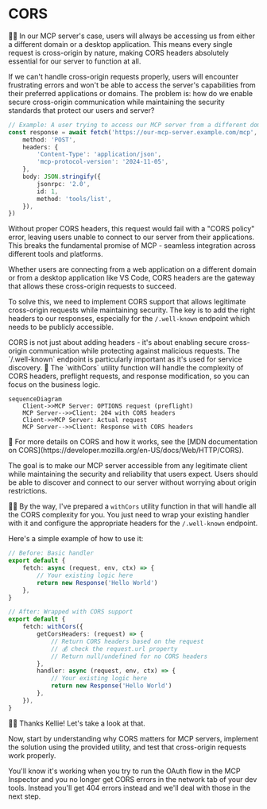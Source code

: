 # CORS

👨‍💼 In our MCP server's case, users will always be accessing us from either a different domain or a desktop application. This means every single request is cross-origin by nature, making CORS headers absolutely essential for our server to function at all.

If we can't handle cross-origin requests properly, users will encounter frustrating errors and won't be able to access the server's capabilities from their preferred applications or domains. The problem is: how do we enable secure cross-origin communication while maintaining the security standards that protect our users and server?

```ts
// Example: A user trying to access our MCP server from a different domain
const response = await fetch('https://our-mcp-server.example.com/mcp', {
	method: 'POST',
	headers: {
		'Content-Type': 'application/json',
		'mcp-protocol-version': '2024-11-05',
	},
	body: JSON.stringify({
		jsonrpc: '2.0',
		id: 1,
		method: 'tools/list',
	}),
})
```

Without proper CORS headers, this request would fail with a "CORS policy" error, leaving users unable to connect to our server from their applications. This breaks the fundamental promise of MCP - seamless integration across different tools and platforms.

Whether users are connecting from a web application on a different domain or from a desktop application like VS Code, CORS headers are the gateway that allows these cross-origin requests to succeed.

To solve this, we need to implement CORS support that allows legitimate cross-origin requests while maintaining security. The key is to add the right headers to our responses, especially for the `/.well-known` endpoint which needs to be publicly accessible.

<callout-warning class="important">
	CORS is not just about adding headers - it's about enabling secure
	cross-origin communication while protecting against malicious requests. The
	`/.well-known` endpoint is particularly important as it's used for service
	discovery.
</callout-warning>

<callout-info>
	🚀 The `withCors` utility function will handle the complexity of CORS headers,
	preflight requests, and response modification, so you can focus on the
	business logic.
</callout-info>

```mermaid
sequenceDiagram
    Client->>MCP Server: OPTIONS request (preflight)
    MCP Server-->>Client: 204 with CORS headers
    Client->>MCP Server: Actual request
    MCP Server-->>Client: Response with CORS headers
```

<callout-muted>
	📜 For more details on CORS and how it works, see the [MDN documentation on
	CORS](https://developer.mozilla.org/en-US/docs/Web/HTTP/CORS).
</callout-muted>

The goal is to make our MCP server accessible from any legitimate client while maintaining the security and reliability that users expect. Users should be able to discover and connect to our server without worrying about origin restrictions.

🧝‍♀️ By the way, I've prepared a `withCors` utility function in <InlineFile file="src/utils.ts" /> that will handle all the CORS complexity for you. You just need to wrap your existing handler with it and configure the appropriate headers for the `/.well-known` endpoint.

Here's a simple example of how to use it:

```ts
// Before: Basic handler
export default {
	fetch: async (request, env, ctx) => {
		// Your existing logic here
		return new Response('Hello World')
	},
}

// After: Wrapped with CORS support
export default {
	fetch: withCors({
		getCorsHeaders: (request) => {
			// Return CORS headers based on the request
			// 💰 check the request.url property
			// Return null/undefined for no CORS headers
		},
		handler: async (request, env, ctx) => {
			// Your existing logic here
			return new Response('Hello World')
		},
	}),
}
```

👨‍💼 Thanks Kellie! Let's take a look at that.

Now, start by understanding why CORS matters for MCP servers, implement the solution using the provided utility, and test that cross-origin requests work properly.

You'll know it's working when you try to run the OAuth flow in the MCP Inspector and you no longer get CORS errors in the network tab of your dev tools. Instead you'll get 404 errors instead and we'll deal with those in the next step.
